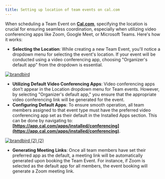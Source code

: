 ```yaml
---
title: Setting up location of team events on cal.com
---
```


When scheduling a Team Event on **[Cal.com](https://cal.com/)**, specifying the location is crucial for ensuring seamless coordination, especially when utilizing video conferencing apps like Zoom, Google Meet, or Microsoft Teams. Here's how it works:

- **Selecting the Location**: While creating a new Team Event, you'll notice a dropdown menu for selecting the event's location. If your event will be conducted using a video conferencing app, choosing "Organizer's default app" from the dropdown is essential.

[![brandbird](https://downloads.intercomcdn.com/i/o/1195443719/229c978410d4f4b09411be8d/317731047-19cbf3eb-cd7a-47f8-b03d-956a81a333f9.png?expires=1736324100&signature=8cfe092adebaacc314e4c5ae26b6b39198ef1b4bdb501066937f86472a7807fc&req=dSEuE816noZeUPMW1HO4zS0bvZazP6Tbq4hwX2cSt1CShdZ7CvWUnjPPuYOP%0Am8EwPPmmmB50mLWPLX8%3D%0A)](https://downloads.intercomcdn.com/i/o/1195443719/229c978410d4f4b09411be8d/317731047-19cbf3eb-cd7a-47f8-b03d-956a81a333f9.png?expires=1736324100&signature=8cfe092adebaacc314e4c5ae26b6b39198ef1b4bdb501066937f86472a7807fc&req=dSEuE816noZeUPMW1HO4zS0bvZazP6Tbq4hwX2cSt1CShdZ7CvWUnjPPuYOP%0Am8EwPPmmmB50mLWPLX8%3D%0A)

- **Utilizing Default Video Conferencing Apps**: Video conferencing apps don’t appear in the Location dropdown menu for Team events. However, by selecting "Organizer's default app," you ensure that the appropriate video conferencing link will be generated for the event.
- **Configuring Default Apps**: To ensure smooth operation, all team members assigned to that event type must have the preferred video conferencing app set as their default in the Installed Apps section. This can be done by navigating to: **[https://app.cal.com/apps/installed/conferencing](https://app.cal.com/apps/installed/conferencing)**.

[![brandbird (2) (2)](https://downloads.intercomcdn.com/i/o/1195443721/bd5133d609c93832ee9ec8b7/317731109-78c6cb3a-01de-4678-8414-aa645f2200d5.png?expires=1736324100&signature=eee04b73595daacf4e4bc0f56d7861d0c8f0b585f2495cd3a762924e245e0553&req=dSEuE816noZdWPMW1HO4zRy79caKWxNZg1QHr3p5DK%2F9NTv5qFBtJOqlIteX%0A5Kzlyf7gTt1VEHzC19U%3D%0A)](https://downloads.intercomcdn.com/i/o/1195443721/bd5133d609c93832ee9ec8b7/317731109-78c6cb3a-01de-4678-8414-aa645f2200d5.png?expires=1736324100&signature=eee04b73595daacf4e4bc0f56d7861d0c8f0b585f2495cd3a762924e245e0553&req=dSEuE816noZdWPMW1HO4zRy79caKWxNZg1QHr3p5DK%2F9NTv5qFBtJOqlIteX%0A5Kzlyf7gTt1VEHzC19U%3D%0A)

- **Generating Meeting Links**: Once all team members have set their preferred app as the default, a meeting link will be automatically generated upon booking the Team Event. For instance, if Zoom is selected as the default app for all members, the event booking will generate a Zoom meeting link.
